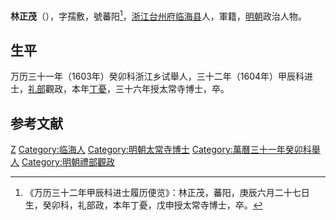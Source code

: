 '''林正茂'''（{{bd|？||？|catIdx=}}），字孺敷，號蕃阳<ref>《万历三十二年甲辰科进士履历便览》：林正茂，蕃阳，庚辰六月二十七日生，癸卯科，礼部政，本年丁憂，戊申授太常寺博士，卒。</ref>，[[浙江|浙江]][[台州府|台州府]][[临海县|临海县]]人，軍籍，[[明朝|明朝]]政治人物。

== 生平 ==
万历三十一年（1603年）癸卯科浙江乡试舉人，三十二年（1604年）甲辰科进士，[[礼部|礼部]]觀政，本年[[丁憂|丁憂]]，三十六年授太常寺博士，卒。

==参考文献==
{{reflist}}

{{萬曆三十二年甲辰科殿試金榜}}
{{DEFAULTSORT:}}
[[Category:林姓|Z]]
[[Category:临海人|Category:临海人]]
[[Category:明朝太常寺博士|Category:明朝太常寺博士]]
[[Category:萬曆三十一年癸卯科舉人|Category:萬曆三十一年癸卯科舉人]]
[[Category:明朝禮部觀政|Category:明朝禮部觀政]]